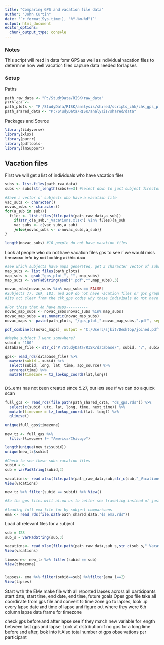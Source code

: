 ```yaml
---
title: "Comparing GPS and vacation file data"
author: "John Curtin"
date: '`r format(Sys.time(), "%Y-%m-%d")`'
output: html_document
editor_options: 
  chunk_output_type: console
---
```


### Notes
This script will read in data fomr GPS as well as individual vacation files to determine how well vacation files capture data needed for lapses


### Setup

Paths 
```r
path_raw_data <- "P:/StudyData/RISK/raw_data"
path_gps <-
path_plots <- "P:/StudyData/RISK/analysis/shared/scripts_chk/chk_gps_plots"
path_shared_data <- "P:/StudyData/RISK/analysis/shared/data"
```

Packages and Source
```r
library(tidyverse)
library(xlsx)
library(purrr)
library(pdftools)
library(lmSupport)

```

## Vacation files
First we will get a list of individuals who have vacation files
```r
subs <- list.files(path_raw_data)
subs <- subs[str_length(subs)==3] #select down to just subject directories

#Save a vector of subjects who have a vacation file
vac_subs <- character()
novac_subs <- character()
for(a_sub in subs){
  files <- list.files(file.path(path_raw_data,a_sub))
    if(str_c(a_sub,"_Vacations.xlsx") %in% files){a_sub
    vac_subs <- c(vac_subs,a_sub)
    }else{novac_subs <- c(novac_subs,a_sub)}
}

length(novac_subs) #10 people do not have vacation files


```

Look at people who do not have vacation files gps to see if we would miss timezone info by not looking at this data
```r
#see which subjects have maps generated, get 3 character vector of subs
map_subs <- list.files(path_plots)
map_subs <- gsub("gps_plot_", "", map_subs)
map_subs <- varPadString(gsub(".pdf","",map_subs),3)

novac_subs[novac_subs %in% map_subs == FALSE]
#Subjects 77, 169, 181, and 269 do not have vacation files or gps graphs.
#Its not clear from the chk_gps codes why these indiviuals do not have maps

#For those that do have maps----------
novac_map_subs <- novac_subs[novac_subs %in% map_subs]
novac_map_subs = as.numeric(novac_map_subs)
novac_maps <- paste(path_plots, "/gps_plot_",novac_map_subs,".pdf", sep = "")

pdf_combine(c(novac_maps), output = "C:/Users/sjkit/Desktop/joined.pdf")

#Maybe subject 7 went somewhere?
subid = "180"
database_file <- str_c("P:/StudyData/RISK/database/", subid, "/", subid, "_GPS.rds")

gps<- read_rds(database_file) %>% 
  mutate(subid = subid) %>% 
  select(subid, long, lat, time, app_source) %>% 
  arrange(time) %>% 
  mutate(timezone = tz_lookup_coords(lat,long))



```

DS_ema has not been created since 5/27, but lets see if we can do a quick scan
```r
full_gps <- read_rds(file.path(path_shared_data, "ds_gps.rds")) %>% 
  select(c(subid, utc, lat, long, time, next_time)) %>% 
  mutate(timezone = tz_lookup_coords(lat, long)) %>% 
  glimpse()

unique(full_gps$timezone)

new_tz <- full_gps %>% 
  filter(timezone != "America/Chicago")

length(unique(new_tz$subid))
unique(new_tz$subid)

#Check to see these subs vacation files
subid = 6
sub = varPadString(subid,3)

vacations<- read.xlsx(file.path(path_raw_data,sub,str_c(sub,"_Vacations.xlsx")),1)
View(vacations)

new_tz %>% filter(subid == subid) %>% View()

#So the gps files will allow us to better see traveling instead of just final destination for lapses. Only use vacation files if gps is missing

#loading full ema file for by subject comparisons
ema <- read_rds(file.path(path_shared_data,"ds_ema.rds"))
```

Load all relevant files for a subject
```r
sub = 128
sub_s = varPadString(sub,3)

vacations<- read.xlsx(file.path(path_raw_data,sub_s,str_c(sub_s,"_Vacations.xlsx")),1)
View(vacations)

timezone<- new_tz %>% filter(subid == sub)
View(timezone)


lapses<- ema %>% filter(subid==sub) %>%filter(ema_1==2) 
View(lapses)

```

Start with the EMA
make file with all reported lapses across all participants
start date, start time, end date, end time, future goals
Open gps file take all coordinate from gps file and convert to time zone
go to lapses, look up every lapse date and time of lapse and figure out where they were
6th column lapse data frame for timezone

check gps before and after lapse see if they match
new variable for length between last gps and lapse.
Look at distribution
if no gps for a long time before and after, look into it
Also total number of gps observations per participant